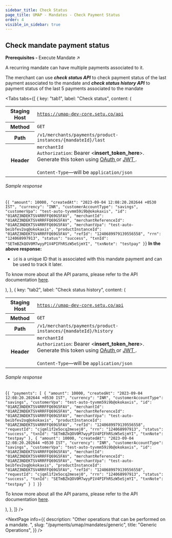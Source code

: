 ```yaml
---
sidebar_title: Check Status
page_title: UMAP - Mandates - Check Payment Status
order: 4
visible_in_sidebar: true
---
```


## Check mandate payment status

<Card padding="nano" shape="rounded" marginBottom="micro">
    <Text size="medium" marginBottom="none" paddingRight="medium">
        <strong>Prerequisites - </strong>
        <Link href="/payments/umap/mandates/recurring/execute">
            Execute Mandate ↗
        </Link>
    </Text>
</Card>

<br/>

A recurring mandate can have multiple payments associated to it.

The merchant can use **<i>check status API</i>** to check payment status of the last payment associated to the mandate
and **<i>check status history API</i>** to payment status of the last 5 payments associated to the mandate

<Tabs
  tabs={[
    {
      key: "tab1",
      label: "Check status",
      content: (
        <Text>
            <table>
                <tbody>
                    <tr>
                        <th>Staging Host</th>
                        <td>
                            <code>https://umap-dev-core.setu.co/api</code>
                        </td>
                    </tr>
                    <tr>
                        <th>Method</th>
                        <td>
                            <code>GET</code>
                        </td>
                    </tr>
                    <tr>
                        <th>Path</th>
                        <td>
                            <code>/v1/merchants/payments/product-instances/&#123;mandateId&#125;/last</code>
                        </td>
                    </tr>
                    <tr>
                        <th>Header</th>
                        <td>
                            <code>merchantId</code><br/>
                            <code>Authorization</code>: Bearer &lt;<b>insert_token_here</b>&gt;.
                            Generate this token using <a
                                href="/payments/upi-deeplinks/resources/oauth"
                                target="_blank">
                                OAuth
                            </a> or <a
                                href="/payments/upi-deeplinks/resources/jwt"
                                target="_blank">
                                JWT
                            </a>.<br />
                            <br />
                            <code>Content-Type</code>—will be <code>application/json</code>
                        </td>
                    </tr>
                </tbody>
            </table>
            <h6>Sample response</h6>
            <CodeBlockWithCopy language="json">
                {`{
    "amount": 10000,
    "createdAt": "2023-09-04 12:08:20.202644 +0530 IST",
    "currency": "INR",
    "customerAccountType": "savings",
    "customerVpa": "test-auto-tyvmm59i9b@okokaxis",
    "id": "01ARZ3NDEKTSV4RRFFQ69G5FAV",
    "merchantId": "01ARZ3NDEKTSV4RRFFQ69G5FAV",
    "merchantReferenceId": "01ARZ3NDEKTSV4RRFFQ69G5FAV",
    "merchantVpa": "test-auto-beibfev2oq@okokaxis",
    "productInstanceId": "01ARZ3NDEKTSV4RRFFQ69G5FAV",
    "refId": "1240689979139556558",
    "rrn": "124068997913",
    "status": "success",
    "txnId": "SETmBZkQOV0M7wyyP1V4PIFhRSzW5eSjmYI",
    "txnNote": "testpay"
}`}
            </CodeBlockWithCopy>
            <b>In the above response:</b>
            <ul>
                <li><code>id</code> is a unique ID that is associated with this mandate payment and can be used to track it later.</li>
            </ul>
            <p>To know more about all the API params, please refer to the API documentation <a href="/payments/umap/api-reference#/category~payments/operation~payments#fetchLastByProductInstanceId" target="_blank">here</a>.</p>
        </Text>
        ),
    },
    {
      key: "tab2",
      label: "Check status history",
      content: (
        <Text>
            <table>
                <tbody>
                    <tr>
                        <th>Staging Host</th>
                        <td>
                            <code>https://umap-dev-core.setu.co/api</code>
                        </td>
                    </tr>
                    <tr>
                        <th>Method</th>
                        <td>
                            <code>GET</code>
                        </td>
                    </tr>
                    <tr>
                        <th>Path</th>
                        <td>
                            <code>/v1/merchants/payments/product-instances/&#123;mandateId&#125;/history</code>
                        </td>
                    </tr>
                    <tr>
                        <th>Header</th>
                        <td>
                            <code>merchantId</code><br/>
                            <code>Authorization</code>: Bearer &lt;<b>insert_token_here</b>&gt;.
                            Generate this token using <a
                                href="/payments/upi-deeplinks/resources/oauth"
                                target="_blank">
                                OAuth
                            </a> or <a
                                href="/payments/upi-deeplinks/resources/jwt"
                                target="_blank">
                                JWT
                            </a>.<br />
                            <br />
                            <code>Content-Type</code>—will be <code>application/json</code>
                        </td>
                    </tr>
                </tbody>
            </table>
            <h6>Sample response</h6>
            <CodeBlockWithCopy language="json">
                {`{
  "payments": [
    {
      "amount": 10000,
      "createdAt": "2023-09-04 12:08:20.202644 +0530 IST",
      "currency": "INR",
      "customerAccountType": "savings",
      "customerVpa": "test-auto-tyvmm59i9b@okokaxis",
      "id": "01ARZ3NDEKTSV4RRFFQ69G5FAV",
      "merchantId": "01ARZ3NDEKTSV4RRFFQ69G5FAV",
      "merchantReferenceId": "01ARZ3NDEKTSV4RRFFQ69G5FAV",
      "merchantVpa": "test-auto-beibfev2oq@okokaxis",
      "productInstanceId": "01ARZ3NDEKTSV4RRFFQ69G5FAV",
      "refId": "1240689979139556558",
      "requestId": "cjqml1f2e5ocq2mesej0",
      "rrn": "124068997913",
      "status": "success",
      "txnId": "SETmBZkQOV0M7wyyP1V4PIFhRSzW5eSjmYI",
      "txnNote": "testpay"
    },
    {
      "amount": 10000,
      "createdAt": "2023-09-04 12:08:20.202644 +0530 IST",
      "currency": "INR",
      "customerAccountType": "savings",
      "customerVpa": "test-auto-tyvmm59i9b@okokaxis",
      "id": "01ARZ3NDEKTSV4RRFFQ69G5FAV",
      "merchantId": "01ARZ3NDEKTSV4RRFFQ69G5FAV",
      "merchantReferenceId": "01ARZ3NDEKTSV4RRFFQ69G5FAV",
      "merchantVpa": "test-auto-beibfev2oq@okokaxis",
      "productInstanceId": "01ARZ3NDEKTSV4RRFFQ69G5FAV",
      "refId": "1240689979139556558",
      "requestId": "cjqml1f2e5ocq2mesej0",
      "rrn": "124068997913",
      "status": "success",
      "txnId": "SETmBZkQOV0M7wyyP1V4PIFhRSzW5eSjmYI",
      "txnNote": "testpay"
    }
  ]
}`}
            </CodeBlockWithCopy>
            <p>To know more about all the API params, please refer to the API documentation <a href="/payments/umap/api-reference#/category~payments/operation~payments#fetchHistoryByProductInstanceId" target="_blank">here</a>.</p>
        </Text>
      ),
    },
  ]}
/>



<NextPage
    info={{
        description: "Other operations that can be performed on a mandate.  ",
        slug: "/payments/umap/mandates/generic",
        title: "Generic Operations",
    }}
/>